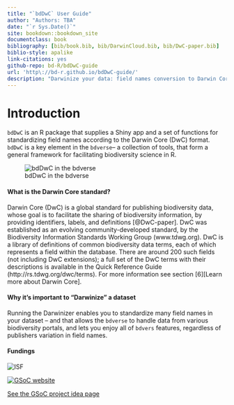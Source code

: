 ```yaml
--- 
title: "`bdDwC` User Guide"
author: "Authors: TBA"
date: "`r Sys.Date()`"
site: bookdown::bookdown_site
documentclass: book
bibliography: [bib/book.bib, bib/DarwinCloud.bib, bib/DwC-paper.bib]
biblio-style: apalike
link-citations: yes
github-repo: bd-R/bdDwC-guide
url: 'http\://bd-r.github.io/bdDwC-guide/'
description: "Darwinize your data: field names conversion to Darwin Core (DwC) format"
---
```


# Introduction {-}

`bdDwC` is an R package that supplies a Shiny app and a set of functions for standardizing field names according to the Darwin Core (DwC) format. `bdDwC` is a key element in the `bdverse`-- a collection of tools, that form a general framework for facilitating biodiversity science in R.

![bdDwC in the bdverse](img/bdDwC_bdverse.png "bdDwC-bdverse")

#### What is the Darwin Core standard? {-}

Darwin Core (DwC) is a global standard for publishing biodiversity data, whose goal is to facilitate the sharing of biodiversity information, by providing identifiers, labels, and definitions [@DwC-paper]. DwC was established as an evolving community-developed standard, by the Biodiversity Information Standards Working Group (www.tdwg.org). DwC is a library of definitions of common biodiversity data terms, each of which represents a field within the database. There are around 200 such fields (not including DwC extensions); a full set of the DwC terms with their descriptions is available in the Quick Reference Guide (http://rs.tdwg.org/dwc/terms). For more information see section [6][Learn more about Darwin Core].

#### Why it's important to "Darwinize" a dataset {-}

Running the Darwinizer enables you to standardize many field names in your dataset -- and that allows the `bdverse` to handle data from various biodiversity portals, and lets you enjoy all of `bdvers` features, regardless of publishers variation in field names.

#### Fundings {-}

![](img/ISF.png "ISF")

[![](img/GSoC.png "GSoC website")](https://summerofcode.withgoogle.com/ target="_blank")  

[See the GSoC project idea page](https://github.com/rstats-gsoc/gsoc2018/wiki/Darwinazing-biodiversity-data-in-R)

